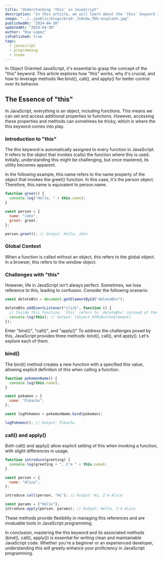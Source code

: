 ```yaml
---
title: "Understanding 'this' in JavaScript"
description: "In this article, we will learn about the `this` keyword in JavaScript and how it works."
image: "../../public/blogs/brad-_Js9c6w_FDk-unsplash.jpg"
publishedAt: "2024-04-30"
updatedAt: "2024-04-30"
author: "Roy Lopez"
isPublished: true
tags:
  - javascript
  - programming
  - scope
---
```


In Object Oriented JavaScript, it's essential to grasp the concept of the "this" keyword. This article explores how "this" works, why it's crucial, and how to leverage methods like bind(), call(), and apply() for better control over its behavior.

## The Essence of "this"

In JavaScript, everything is an object, including functions. This means we can set and access additional properties to functions. However, accessing these properties and methods can sometimes be tricky, which is where the this keyword comes into play.

### Introduction to "this"

The this keyword is automatically assigned to every function in JavaScript. It refers to the object that invokes (calls) the function where this is used. Initially, understanding this might be challenging, but once mastered, its utility becomes apparent.

In the following example, this.name refers to the name property of the object that invokes the greet() function. In this case, it's the person object. Therefore, this.name is equivalent to person.name.

```javascript
function greet() {
  console.log("Hello, " + this.name);
}

const person = {
  name: "John",
  greet: greet,
};

person.greet(); // Output: Hello, John
```

### Global Context

When a function is called without an object, this refers to the global object. In a browser, this refers to the window object.

### Challenges with "this"

However, life in JavaScript isn't always perfect. Sometimes, we lose reference to this, leading to confusion. Consider the following scenario:

```javascript
const deleteBtn = document.getElementById("deleteBtn");

deleteBtn.addEventListener("click", function () {
  // Inside this function, `this` refers to `deleteBtn` instead of the expected context
  console.log(this); // Output: [object HTMLButtonElement]
});
```

Enter "bind()", "call()", and "apply()"
To address the challenges posed by this, JavaScript provides three methods: bind(), call(), and apply(). Let's explore each of them.

### bind()

The bind() method creates a new function with a specified this value, allowing explicit definition of this when calling a function.

```javascript
function pokemonName() {
  console.log(this.name);
}

const pokemon = {
  name: "Pikachu",
};

const logPokemon = pokemonName.bind(pokemon);

logPokemon(); // Output: Pikachu
```

### call() and apply()

Both call() and apply() allow explicit setting of this when invoking a function, with slight differences in usage.

```javascript
function introduce(greeting) {
  console.log(greeting + ", I'm " + this.name);
}

const person = {
  name: "Alice",
};

introduce.call(person, "Hi"); // Output: Hi, I'm Alice

const params = ["Hello"];
introduce.apply(person, params); // Output: Hello, I'm Alice
```

These methods provide flexibility in managing this references and are invaluable tools in JavaScript programming.

In conclusion, mastering the this keyword and its associated methods (bind(), call(), apply()) is essential for writing clean and maintainable JavaScript code. Whether you're a beginner or an experienced developer, understanding this will greatly enhance your proficiency in JavaScript programming.
